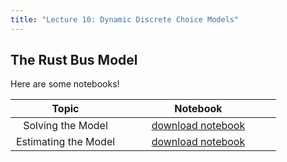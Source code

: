 ```yaml
---
title: "Lecture 10: Dynamic Discrete Choice Models"
---
```


## The Rust Bus Model



Here are some notebooks!

Topic | Notebook
:-----: | :--------:
Solving the Model | [download notebook](https://raw.githubusercontent.com/floswald/CompEcon/refs/heads/main/notebooks/week9/Zurcher.jl)
Estimating the Model | [download notebook](https://raw.githubusercontent.com/floswald/CompEcon/refs/heads/main/notebooks/week9/ZurcherEstimation.jl)
